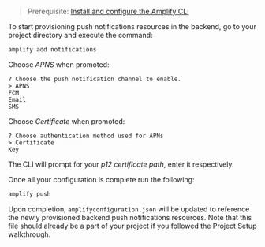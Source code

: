 > Prerequisite: [Install and configure the Amplify CLI](/cli/start/install)

To start provisioning push notifications resources in the backend, go to your project directory and execute the command:

```sh
amplify add notifications
```

Choose *APNS* when promoted:

```console
? Choose the push notification channel to enable.
> APNS
FCM
Email
SMS
```

Choose *Certificate* when promoted:

```console
? Choose authentication method used for APNs
> Certificate
Key
```

The CLI will prompt for your *p12 certificate path*, enter it respectively.

Once all your configuration is complete run the following:

```sh
amplify push
```

Upon completion, `amplifyconfiguration.json` will be updated to reference the newly provisioned backend push notifications resources. Note that this file should already be a part of your project if you followed the Project Setup walkthrough.
